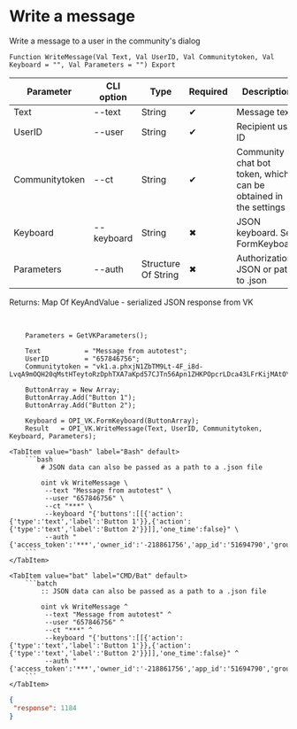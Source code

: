 ﻿---
sidebar_position: 3
description: Write a message and other functions to work with VK in the Open Integration Package, a free open-source integration library for 1C:Enterprise 8, OneScript and CLI
keywords: [1C, 1С, 1С:Enterprise, 1С:Enterprise 8.3, API, Integration, Services, Exchange, OneScript, CLI, VK]
---


# Write a message
 Write a message to a user in the community's dialog



`Function WriteMessage(Val Text, Val UserID, Val Communitytoken, Val Keyboard = "", Val Parameters = "") Export`

  | Parameter | CLI option | Type | Required | Description |
  |-|-|-|-|-|
  | Text | --text | String | &#x2714; | Message text |
  | UserID | --user | String | &#x2714; | Recipient user ID |
  | Communitytoken | --ct | String | &#x2714; | Community chat bot token, which can be obtained in the settings |
  | Keyboard | --keyboard | String | &#x2716; | JSON keyboard. See FormKeyboard |
  | Parameters | --auth | Structure Of String | &#x2716; | Authorization JSON or path to .json |

  
  Returns:  Map Of KeyAndValue - serialized JSON response from VK

<br/>



```bsl title="1C:Enterprise/OneScript code example"
    Parameters = GetVKParameters();

    Text           = "Message from autotest";
    UserID         = "657846756";
    Communitytoken = "vk1.a.phxjN1ZbTM9Lt-4F_i8d-LvqA9mOQH20qMstHTeytoRzDphTXA7aKpd57CJTn56Apn1ZHKPOpcrLDca43LFrKijMAtOYMwD4spRCAAuh...";

    ButtonArray = New Array;
    ButtonArray.Add("Button 1");
    ButtonArray.Add("Button 2");

    Keyboard = OPI_VK.FormKeyboard(ButtonArray);
    Result   = OPI_VK.WriteMessage(Text, UserID, Communitytoken, Keyboard, Parameters);
```
 

 <Tabs>
  
    <TabItem value="bash" label="Bash" default>
        ```bash
            # JSON data can also be passed as a path to a .json file
            
            oint vk WriteMessage \
             --text "Message from autotest" \
             --user "657846756" \
             --ct "***" \
             --keyboard "{'buttons':[[{'action':{'type':'text','label':'Button 1'}},{'action':{'type':'text','label':'Button 2'}}]],'one_time':false}" \
             --auth "{'access_token':'***','owner_id':'-218861756','app_id':'51694790','group_id':'218861756'}"
        ```
    </TabItem>
  
    <TabItem value="bat" label="CMD/Bat" default>
        ```batch
            :: JSON data can also be passed as a path to a .json file
            
            oint vk WriteMessage ^
             --text "Message from autotest" ^
             --user "657846756" ^
             --ct "***" ^
             --keyboard "{'buttons':[[{'action':{'type':'text','label':'Button 1'}},{'action':{'type':'text','label':'Button 2'}}]],'one_time':false}" ^
             --auth "{'access_token':'***','owner_id':'-218861756','app_id':'51694790','group_id':'218861756'}"
        ```
    </TabItem>
</Tabs>


```json title="Result"
{
 "response": 1184
}
```
